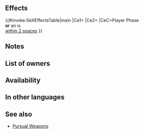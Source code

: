 {{Weapon Infobox
|tagid=SID_追撃の槍
|intID=4243
|image=wep_lc174
|exclusive=0
|weaponType=Lance
|cost=200
|might=10
|range=1
|effect=If unit initiates combat or is within 2 spaces of an ally, grants Atk/Def+5 to unit during combat and unit makes a guaranteed follow-up attack.
|required=Steel Lance
|next=Pursual Lance+
|promotionRarity=5
|promotionTier=1
|properties=random_owner
}}
==Effects==
{{#invoke:SkillEffectsTable|main
|Ce1={{Eft|Temporary buffs|Atk/Def|5}}
|Ce2={{Eft|Guaranteed Follow-Ups}}
|CeC=Player Phase<br>'''or''' an {{Tgt|Ally}} is<br>[[within 2 spaces]]
}}
==Notes==
{{IfUnitInitiates}}
{{Temporary buffs}}
{{Guaranteed follow-up interaction}}
==List of owners==
{{Skill Hero List}}
==Availability==
{{PassiveFocusList}}
{{PassiveDistributionList}}
{{PassiveCombatManualList}}
==In other languages==
{{OtherLanguages
|japanese=追撃の槍
|german=Folgelanze
|spanishEU=Lanza tenaz
|spanishLA=Lanza tenaz
|french=Lance poursuite
|italian=Lancia segugio
|chineseTW=追擊之槍
|portuguese=Lança de caça
}}
==See also==
{{See also skills|cond=Description LIKE '%If unit initiates combat or is within _ spaces of an ally%Atk/Def%+%guaranteed follow-up%' AND Exclusive='1' AND NAME NOT LIKE '%pursual%'}}
* [[Skill families/Weapons#Pursual|Pursual Weapons]]
{{Weapons Navbox}}